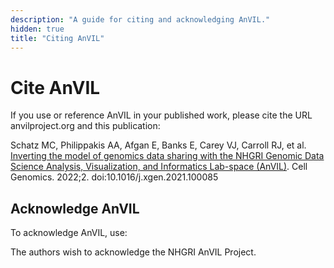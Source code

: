 ```yaml
---
description: "A guide for citing and acknowledging AnVIL."
hidden: true
title: "Citing AnVIL"
---
```


# Cite AnVIL

If you use or reference AnVIL in your published work, please cite the URL anvilproject.org and this publication:

Schatz MC, Philippakis AA, Afgan E, Banks E, Carey VJ, Carroll RJ, et al. [Inverting the model of genomics data sharing with the NHGRI Genomic Data Science Analysis, Visualization, and Informatics Lab-space (AnVIL)](<https://www.cell.com/cell-genomics/fulltext/S2666-979X(21)00106-3>). Cell Genomics. 2022;2. doi:10.1016/j.xgen.2021.100085

## Acknowledge AnVIL

To acknowledge AnVIL, use:

The authors wish to acknowledge the NHGRI AnVIL Project.
